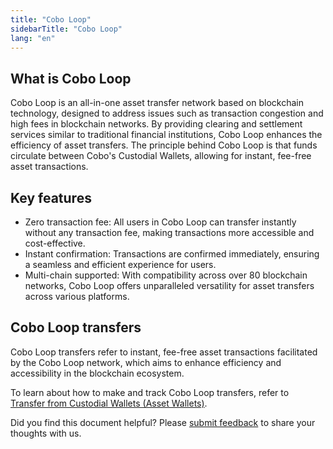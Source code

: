 ```yaml
---
title: "Cobo Loop"
sidebarTitle: "Cobo Loop"
lang: "en"
---
```


## What is Cobo Loop

Cobo Loop is an all-in-one asset transfer network based on blockchain technology, designed to address issues such as transaction congestion and high fees in blockchain networks. By providing clearing and settlement services similar to traditional financial institutions, Cobo Loop enhances the efficiency of asset transfers. The principle behind Cobo Loop is that funds circulate between Cobo's Custodial Wallets, allowing for instant, fee-free asset transactions. 

## Key features

- Zero transaction fee: All users in Cobo Loop can transfer instantly without any transaction fee, making transactions more accessible and cost-effective.
- Instant confirmation: Transactions are confirmed immediately, ensuring a seamless and efficient experience for users.
- Multi-chain supported: With compatibility across over 80 blockchain networks, Cobo Loop offers unparalleled versatility for asset transfers across various platforms.

## Cobo Loop transfers

Cobo Loop transfers refer to instant, fee-free asset transactions facilitated by the Cobo Loop network, which aims to enhance efficiency and accessibility in the blockchain ecosystem.

To learn about how to make and track Cobo Loop transfers, refer to [Transfer from Custodial Wallets (Asset Wallets)](/en/portal/transfers/from-custodial-wallets).


<Tip>Did you find this document helpful? Please [submit feedback](https://forms.zohopublic.com/cobo/form/DocumentFeedbackForm/formperma/QvLOhxJv1_JMsJ-1dleZ8Itb_7rzN-LtgvsDdxosoVI?referrername=manuals) to share your thoughts with us.</Tip>